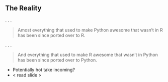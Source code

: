 ## The Reality

. . .

> Amost everything that used to make Python awesome that wasn't in R has been since ported over to R.

. . .

> And everything that used to make R awesome that wasn't in Python has been since ported over to Python.

::: {.notes}

- Potentially hot take incoming?
- < read slide >

:::